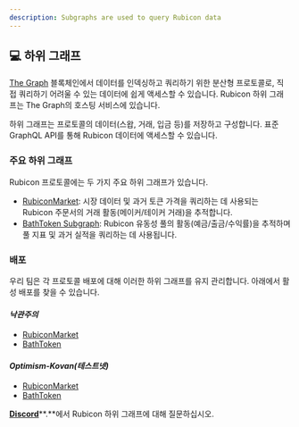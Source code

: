 ```yaml
---
description: Subgraphs are used to query Rubicon data
---
```


## 💻 하위 그래프

[The Graph](https://thegraph.com/en/) 블록체인에서 데이터를 인덱싱하고 쿼리하기 위한 분산형 프로토콜로, 직접 쿼리하기 어려울 수 있는 데이터에 쉽게 액세스할 수 있습니다. Rubicon 하위 그래프는 The Graph의 호스팅 서비스에 있습니다.

하위 그래프는 프로토콜의 데이터(스왑, 거래, 입금 등)를 저장하고 구성합니다. 표준 GraphQL API를 통해 Rubicon 데이터에 액세스할 수 있습니다.

### **주요 하위 그래프**

Rubicon 프로토콜에는 두 가지 주요 하위 그래프가 있습니다.

* [RubiconMarket](https://thegraph.com/hosted-service/subgraph/denverbaumgartner/rubiconmarket): 시장 데이터 및 과거 토큰 가격을 쿼리하는 데 사용되는 Rubicon 주문서의 거래 활동(메이커/테이커 거래)을 추적합니다.
* [BathToken Subgraph](https://thegraph.com/hosted-service/subgraph/denverbaumgartner/bathtoken): Rubicon 유동성 풀의 활동(예금/출금/수익률)을 추적하며 풀 지표 및 과거 실적을 쿼리하는 데 사용됩니다.

### **배포**

우리 팀은 각 프로토콜 배포에 대해 이러한 하위 그래프를 유지 관리합니다. 아래에서 활성 배포를 찾을 수 있습니다.

#### _낙관주의_

* [RubiconMarket](https://thegraph.com/hosted-service/subgraph/denverbaumgartner/rubiconmarketoptimism)
* [BathToken](https://thegraph.com/hosted-service/subgraph/denverbaumgartner/bathtokenoptimism)

#### _Optimism-Kovan(테스트넷)_

* [RubiconMarket](https://thegraph.com/hosted-service/subgraph/denverbaumgartner/rubiconmarket)
* [BathToken](https://thegraph.com/hosted-service/subgraph/denverbaumgartner/bathtoken)



[**Discord**](https://discord.com/invite/E7pS24J)**.**에서 Rubicon 하위 그래프에 대해 질문하십시오.